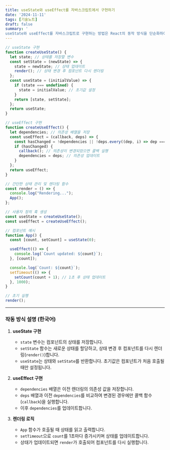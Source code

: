 ```yaml
---
title: useState와 useEffect를 자바스크립트에서 구현하기
date: '2024-11-11'
tags: [기술노트]
draft: false
summary: '
useState와 useEffect를 자바스크립트로 구현하는 방법은 React의 동작 방식을 단순화하여 직접 구현을 통해 React Hook이 어떻게 작동하는지 이해해보자.'
---
```


```javascript
// useState 구현
function createUseState() {
  let state; // 상태를 저장할 변수
  const setState = (newState) => {
    state = newState; // 상태 업데이트
    render(); // 상태 변경 후 컴포넌트 다시 렌더링
  };
  const useState = (initialValue) => {
    if (state === undefined) {
      state = initialValue; // 초기값 설정
    }
    return [state, setState];
  };
  return useState;
}

// useEffect 구현
function createUseEffect() {
  let dependencies; // 의존성 배열을 저장
  const useEffect = (callback, deps) => {
    const hasChanged = !dependencies || !deps.every((dep, i) => dep === dependencies[i]);
    if (hasChanged) {
      callback(); // 의존성이 변경되었으면 콜백 실행
      dependencies = deps; // 의존성 업데이트
    }
  };
  return useEffect;
}

// 간단한 상태 관리 및 렌더링 함수
const render = () => {
  console.log("Rendering...");
  App();
};

// 사용자 정의 훅 생성
const useState = createUseState();
const useEffect = createUseEffect();

// 컴포넌트 예시
function App() {
  const [count, setCount] = useState(0);

  useEffect(() => {
    console.log(`Count updated: ${count}`);
  }, [count]);

  console.log(`Count: ${count}`);
  setTimeout(() => {
    setCount(count + 1); // 1초 후 상태 업데이트
  }, 1000);
}

// 초기 실행
render();
```

---

### 작동 방식 설명 (한국어)

1. **useState 구현**
   - `state` 변수는 컴포넌트의 상태를 저장합니다.
   - `setState` 함수는 새로운 상태를 할당하고, 상태 변경 후 컴포넌트를 다시 렌더링(`render()`)합니다.
   - `useState`는 상태와 `setState`를 반환합니다. 초기값은 컴포넌트가 처음 호출될 때만 설정됩니다.

2. **useEffect 구현**
   - `dependencies` 배열은 이전 렌더링의 의존성 값을 저장합니다.
   - `deps` 배열과 이전 `dependencies`를 비교하여 변경된 경우에만 콜백 함수(`callback`)을 실행합니다.
   - 이후 `dependencies`를 업데이트합니다.

3. **렌더링 로직**
   - `App` 함수가 호출될 때 상태를 읽고 출력합니다.
   - `setTimeout`으로 `count`를 1초마다 증가시키며 상태를 업데이트합니다.
   - 상태가 업데이트되면 `render`가 호출되어 컴포넌트를 다시 실행합니다.

